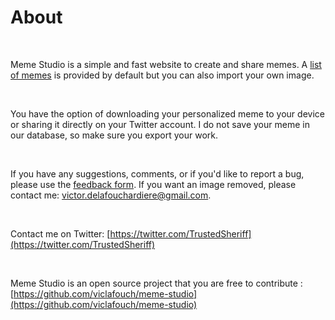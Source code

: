 # About

<br />

Meme Studio is a simple and fast website to create and share memes. A [list of memes](/gallery) is provided by default but you can also import your own image.

<br />

You have the option of downloading your personalized meme to your device or sharing it directly on your Twitter account. I do not save your meme in our database, so make sure you export your work.

<br />

If you have any suggestions, comments, or if you'd like to report a bug, please use the [feedback form](https://forms.gle/KT2wHbobQwKLXDo1A). If you want an image removed, please contact me: victor.delafouchardiere@gmail.com.

<br />

Contact me on Twitter: [https://twitter.com/TrustedSheriff](https://twitter.com/TrustedSheriff)

<br />

Meme Studio is an open source project that you are free to contribute : [https://github.com/viclafouch/meme-studio](https://github.com/viclafouch/meme-studio)